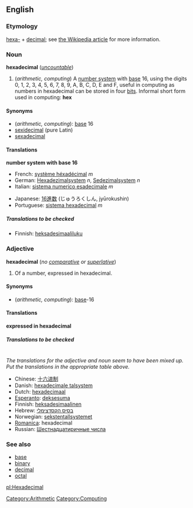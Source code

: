 {{wikipedia}}
==English==
===Etymology===
[[hexa-]] + [[decimal]]; see [[w:hexadecimal|the Wikipedia article]] for more information.

===Noun===
'''hexadecimal''' (''[[uncountable]]'')

#(''arithmetic, computing'') A [[number system]] with [[base]] 16, using the digits 0, 1, 2, 3, 4, 5, 6, 7, 8, 9, A, B, C, D, E and F, useful in computing as numbers in hexadecimal can be stored in four [[bit]]s.  Informal short form used in computing: '''hex'''
[[Category:Arithmetic]]
[[Category:Computing]]

====Synonyms====
*(''arithmetic, computing''): [[base]] 16
*[[sexidecimal]] (pure Latin)
*[[sexadecimal]]

====Translations====
'''number system with base 16'''
{{top}}
*French: [[système héxadécimal]] ''m''
*German: [[Hexadezimalsystem]] ''n'', [[Sedezimalsystem]] ''n''
*Italian: [[sistema numerico esadecimale]] ''m''
{{mid}}
*Japanese: [[16進数]] (じゅうろくしん, jyūrokushin)
*Portuguese: [[sistema hexadecimal]] ''m''
{{bottom}}

=====Translations to be checked=====
<!--Remove this section once all of the translations below have been moved into the tables above.-->
{{checktrans}}
*Finnish: [[heksadesimaaliluku]]

===Adjective===
'''hexadecimal''' (''no [[comparative]] or [[superlative]]'')

#Of a number, expressed in hexadecimal.

====Synonyms====
*(''arithmetic, computing''): [[base]]-16<!--the hyphen is required for the adjective-->

====Translations====

'''expressed in hexadecimal'''
{{top}}
{{mid}}
{{bottom}}

=====Translations to be checked=====
<!--Remove this section once all of the translations below have been moved into the tables above.-->
{{checktrans}}<br>
''The translations for the adjective and noun seem to have been mixed up.  Put the translations in the appropriate table above.''
*Chinese: [[十六进制]]
*Danish: [[hexadecimale talsystem]]
*Dutch: [[hexadecimaal]]
*[[Esperanto]]: [[deksesuma]]
*Finnish: [[heksadesimaalinen]]
*Hebrew: [[בסיס הקסדצימלי]]
*Norwegian: [[sekstentallsystemet]]
*[[Romanica]]: hexadecimal
*Russian: [[Шестнадцатиричные числа]]

===See also===
*[[base]]
*[[binary]]
*[[decimal]]
*[[octal]]

[[pl:Hexadecimal]]